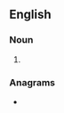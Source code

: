 ==English==

===Noun===
{{head|en|noun form}}

# {{plural of|pteropod|lang=en}}

===Anagrams===
* {{anagrams|en|a=deoopprst|proptosed}}